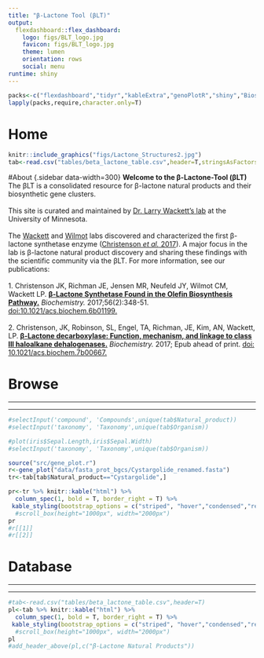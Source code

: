 ```yaml
---
title: "β-Lactone Tool (βLT)"
output:
  flexdashboard::flex_dashboard:
    logo: figs/BLT_logo.jpg
    favicon: figs/BLT_logo.jpg
    theme: lumen
    orientation: rows
    social: menu
runtime: shiny
---
```


```r

packs<-c("flexdashboard","tidyr","kableExtra","genoPlotR","shiny","Biostrings")
lapply(packs,require,character.only=T)

```

Home
=====================================

```r
knitr::include_graphics("figs/Lactone_Structures2.jpg")
tab<-read.csv("tables/beta_lactone_table.csv",header=T,stringsAsFactors=F)
```


#About {.sidebar data-width=300}
***
***
**Welcome to the β-Lactone-Tool (βLT)**
<br>
The βLT is a consolidated resource for β-lactone natural products and their biosynthetic gene clusters.  
<br>
This site is curated and maintained by [Dr. Larry Wackett's lab](https://cbs.umn.edu/wackett-lab/home) at the University of Minnesota.  
<br>
The [Wackett](https://cbs.umn.edu/wackett-lab/home) and [Wilmot](https://cbs.umn.edu/contacts/carrie-m-wilmot) labs discovered and characterized the first β-lactone synthetase enzyme ([Christenson *et al.* 2017](http://pubs.acs.org/doi/abs/10.1021/acs.biochem.6b01199)). A major focus in the lab is β-lactone natural product discovery and sharing these findings with the scientific community via the βLT. For more information, see our publications:    
<br>
1. Christenson JK, Richman JE, Jensen MR, Neufeld JY, Wilmot CM, Wackett LP. [**β-Lactone Synthetase Found in the Olefin Biosynthesis Pathway.**](http://pubs.acs.org/doi/abs/10.1021/acs.biochem.6b01199) *Biochemistry.* 2017;56(2):348-51.  [doi:10.1021/acs.biochem.6b01199.](http://pubs.acs.org/doi/abs/10.1021/acs.biochem.6b01199)   
<br>
2. Christenson, JK, Robinson, SL, Engel, TA, Richman, JE, Kim, AN, Wackett, LP. [**β-Lactone decarboxylase: Function, mechanism, and linkage to class III haloalkane dehalogenases.**](http://pubs.acs.org/doi/abs/10.1021/acs.biochem.7b00667?src=recsys)  *Biochemistry.* 2017; Epub ahead of print. [doi: 10.1021/acs.biochem.7b00667.](http://pubs.acs.org/doi/abs/10.1021/acs.biochem.7b00667?src=recsys)    


Browse
===================================== 
***
***
```r
#selectInput('compound', 'Compounds',unique(tab$Natural_product))
#selectInput('taxonomy', 'Taxonomy',unique(tab$Organism))
```

<style>
.lightgreen table {
  background-color:#eff8e5;
}


</style>

<div class = "lightgreen">
```r
#plot(iris$Sepal.Length,iris$Sepal.Width)
#selectInput('taxonomy', 'Taxonomy',unique(tab$Organism))

source("src/gene_plot.r")
r<-gene_plot("data/fasta_prot_bgcs/Cystargolide_renamed.fasta")
tr<-tab[tab$Natural_product=="Cystargolide",]

pr<-tr %>% knitr::kable("html") %>%
  column_spec(1, bold = T, border_right = T) %>%
 kable_styling(bootstrap_options = c("striped", "hover","condensed","responsive"),full_width = F,position="left",font_size=10) #%>%
  #scroll_box(height="1000px", width="2000px")
pr
#r[[1]]
#r[[2]]
```
</div>

Database
===================================== 
***
***



<style>
.lightgreen table {
  background-color:#eff8e5;
}


</style>

<div class = "lightgreen">
```r
#tab<-read.csv("tables/beta_lactone_table.csv",header=T)
pl<-tab %>% knitr::kable("html") %>%
  column_spec(1, bold = T, border_right = T) %>%
 kable_styling(bootstrap_options = c("striped", "hover","condensed","responsive"),full_width = F,position="left",font_size=10) #%>%
  #scroll_box(height="1000px", width="2000px")
pl
#add_header_above(pl,c("β-Lactone Natural Products"))
 
```
</div>

